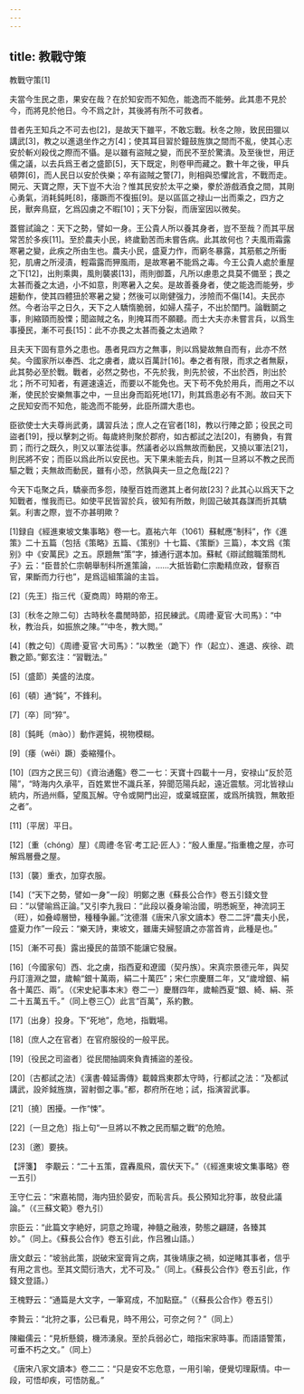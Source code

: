 ```yaml
---
---
---
```

title: 教戰守策
---



教戰守策[1]


夫當今生民之患，果安在哉？在於知安而不知危，能逸而不能勞。此其患不見於今，而將見於他日。今不爲之計，其後將有所不可救者。

昔者先王知兵之不可去也[2]，是故天下雖平，不敢忘戰。秋冬之隙，致民田獵以講武[3]，教之以進退坐作之方[4]；使其耳目習於鐘鼓旌旗之間而不亂，使其心志安於斬刈殺伐之際而不懾。是以雖有盜賊之變，而民不至於驚潰。及至後世，用迂儒之議，以去兵爲王者之盛節[5]，天下既定，則卷甲而藏之。數十年之後，甲兵頓弊[6]，而人民日以安於佚樂；卒有盜賊之警[7]，則相與恐懼訛言，不戰而走。開元、天寶之際，天下豈不大治？惟其民安於太平之樂，豢於游戲酒食之間，其剛心勇氣，消耗鈍眊[8]，痿蹶而不復振[9]。是以區區之禄山一出而乘之，四方之民，獸奔鳥竄，乞爲囚虜之不暇[10]；天下分裂，而唐室因以微矣。

蓋嘗試論之：天下之勢，譬如一身。王公貴人所以養其身者，豈不至哉？而其平居常苦於多疾[11]。至於農夫小民，終歲勤苦而未嘗告病。此其故何也？夫風雨霜露寒暑之變，此疾之所由生也。農夫小民，盛夏力作，而窮冬暴露，其筋骸之所衝犯，肌膚之所浸漬，輕霜露而狎風雨，是故寒暑不能爲之毒。今王公貴人處於重屋之下[12]，出則乘輿，風則襲裘[13]，雨則御蓋，凡所以慮患之具莫不備至；畏之太甚而養之太過，小不如意，則寒暑入之矣。是故善養身者，使之能逸而能勞，步趨動作，使其四體狃於寒暑之變；然後可以剛健强力，涉險而不傷[14]。夫民亦然。今者治平之日久，天下之人驕惰脆弱，如婦人孺子，不出於閨門。論戰鬬之事，則縮頸而股慄；聞盜賊之名，則掩耳而不願聽。而士大夫亦未嘗言兵，以爲生事擾民，漸不可長[15]：此不亦畏之太甚而養之太過歟？

且夫天下固有意外之患也。愚者見四方之無事，則以爲變故無自而有，此亦不然矣。今國家所以奉西、北之虜者，歲以百萬計[16]。奉之者有限，而求之者無厭，此其勢必至於戰。戰者，必然之勢也，不先於我，則先於彼，不出於西，則出於北；所不可知者，有遲速遠近，而要以不能免也。天下苟不免於用兵，而用之不以漸，使民於安樂無事之中，一旦出身而蹈死地[17]，則其爲患必有不測。故曰天下之民知安而不知危，能逸而不能勞，此臣所謂大患也。

臣欲使士大夫尊尚武勇，講習兵法；庶人之在官者[18]，教以行陣之節；役民之司盜者[19]，授以擊刺之術。每歲終則聚於郡府，如古都試之法[20]，有勝負，有賞罰；而行之既久，則又以軍法從事。然議者必以爲無故而動民，又撓以軍法[21]，則民將不安；而臣以爲此所以安民也。天下果未能去兵，則其一旦將以不教之民而驅之戰；夫無故而動民，雖有小恐，然孰與夫一旦之危哉[22]？

今天下屯聚之兵，驕豪而多怨，陵壓百姓而邀其上者何故[23]？此其心以爲天下之知戰者，惟我而已。如使平民皆習於兵，彼知有所敵，則固己破其姦謀而折其驕氣。利害之際，豈不亦甚明歟？

[1]録自《經進東坡文集事略》卷一七。嘉祐六年（1061）蘇軾應“制科”，作《進策》二十五篇（包括《策略》五篇、《策别》十七篇、《策斷》三篇），本文爲《策别》中《安萬民》之五。原題無“策”字，據通行選本加。蘇軾《辯試館職策問札子》云：“臣昔於仁宗朝舉制科所進策論，……大抵皆勸仁宗勵精庶政，督察百官，果斷而力行也”，是爲這組策論的主旨。

[2]〔先王〕指三代（夏商周）時期的帝王。

[3]〔秋冬之隙二句〕古時秋冬農閒時節，招民練武。《周禮·夏官·大司馬》：“中秋，教治兵，如振旅之陳。”“中冬，教大閲。”

[4]〔教之句〕《周禮·夏官·大司馬》：“以教坐（跪下）作（起立）、進退、疾徐、疏數之節。”鄭玄注：“習戰法。”

[5]〔盛節〕美盛的法度。

[6]〔頓〕通“鈍”，不鋒利。

[7]〔卒〕同“猝”。

[8]〔鈍眊（mào）〕動作遲鈍，視物模糊。

[9]〔痿（wěi）蹶〕委縮殭仆。

[10]〔四方之民三句〕《資治通鑑》卷二一七：天寶十四載十一月，安禄山“反於范陽”，“時海内久承平，百姓累世不識兵革，猝聞范陽兵起，遠近震駭。河北皆禄山統内，所過州縣，望風瓦解。守令或開門出迎，或棄城竄匿，或爲所擒戮，無敢拒之者”。

[11]〔平居〕平日。

[12]〔重（chóng）屋〕《周禮·冬官·考工記·匠人》：“殷人重屋。”指重檐之屋，亦可解爲層疊之屋。

[13]〔襲〕重衣，加穿衣服。

[14]〔“天下之勢，譬如一身”一段〕明鄭之惠《蘇長公合作》卷五引錢文登曰：“以譬喻爲正論。”又引李九我曰：“此段以養身喻治國，明悉婉至，神流詞王（旺），如叠嶂層巒，種種争麗。”沈德潛《唐宋八家文讀本》卷二二評“農夫小民，盛夏力作”一段云：“樂天詩，東坡文，雖庸夫婦竪讀之亦當首肯，此種是也。”

[15]〔漸不可長〕露出擾民的苗頭不能讓它發展。

[16]〔今國家句〕西、北之虜，指西夏和遼國（契丹族）。宋真宗景德元年，與契丹訂澶淵之盟，歲輸“銀十萬兩，絹二十萬匹”；宋仁宗慶曆二年，又“歲增銀、絹各十萬匹、兩”。（《宋史紀事本末》卷二一）慶曆四年，歲輸西夏“銀、綺、絹、茶二十五萬五千。”（同上卷三〇）此言“百萬”，系約數。

[17]〔出身〕投身。下“死地”，危地，指戰場。

[18]〔庶人之在官者〕在官府服役的一般平民。

[19]〔役民之司盜者〕從民間抽調來負責捕盜的差役。

[20]〔古都試之法〕《漢書·韓延壽傳》載韓爲東郡太守時，行都試之法：“及都試講武，設斧鉞旌旗，習射御之事。”都，郡府所在地；試，指演習武事。

[21]〔撓〕困擾。一作“悚”。

[22]〔一旦之危〕指上句“一旦將以不教之民而驅之戰”的危險。

[23]〔邀〕要挾。

【評箋】　李覯云：“二十五策，霆轟風飛，震伏天下。”（《經進東坡文集事略》卷一五引）

王守仁云：“宋嘉祐間，海内狃於晏安，而恥言兵。長公預知北狩事，故發此議論。”（《三蘇文範》卷九引）

宗臣云：“此篇文字絶好，詞意之玲瓏，神髓之融液，勢態之翩躚，各臻其妙。”（同上。《蘇長公合作》卷五引此，作吕雅山語。）

唐文獻云：“坡翁此策，説破宋室膏肓之病，其後靖康之禍，如逆睹其事者，信乎有用之言也。至其文閎衍浩大，尤不可及。”（同上。《蘇長公合作》卷五引此，作錢文登語。）

王槐野云：“通篇是大文字，一筆寫成，不加點竄。”（《蘇長公合作》卷五引）

李贄云：“北狩之事，公已看見，時不用公，可奈之何？”（同上）

陳繼儒云：“見析懸鏡，機沛湧泉。至於兵弱必亡，暗指宋家時事。而語語警策，可垂不朽之文。”（同上）

《唐宋八家文讀本》卷二二：“只是安不忘危意，一用引喻，便覺切理厭情。中一段，可悟却疾，可悟防亂。”